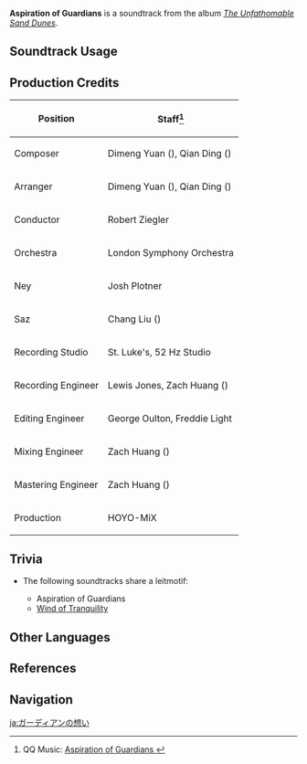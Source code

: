 {{Soundtrack Infobox
|image          = The Unfathomable Sand Dunes.png
|album          = The Unfathomable Sand Dunes
|disc           = 2
|number         = 53
|featured       =
|featured2      =
|featured3      =
|featured_disc  =
|featured_disc2 =
|featured_disc3 =
|youtube_id     = GyYp6UWEbuY
|spotify_id     = 5zqIDMmfyWe8B3PAUh7Cui
|previous       = Lingering Vipers
|next           = Wind of Tranquility
}}
'''Aspiration of Guardians''' is a soundtrack from the album ''[[The Unfathomable Sand Dunes]]''.

==Soundtrack Usage==
{{Soundtrack Usage
|quest    = 
|location = Aaru Village//day
|domain   = 
}}

==Production Credits==
{| class="wikitable"
! Position
! Staff<ref>QQ Music: [https://y.qq.com/n/ryqq/songDetail/003BTlm04Gzq2P Aspiration of Guardians {{zh|守护者的思眷}}]</ref>
|-
! Composer
| Dimeng Yuan ({{zh|苑迪萌}}), Qian Ding ({{zh|丁谦}})
|-
! Arranger
| Dimeng Yuan ({{zh|苑迪萌}}), Qian Ding ({{zh|丁谦}})
|-
! Conductor
| Robert Ziegler
|-
! Orchestra
| London Symphony Orchestra
|-
! Ney
| Josh Plotner
|-
! Saz
| Chang Liu ({{zh|刘耳朵}})
|-
! Recording Studio
| St. Luke's, 52&nbsp;Hz Studio
|-
! Recording Engineer
| Lewis Jones, Zach Huang ({{zh|黄巍}})
|-
! Editing Engineer
| George Oulton, Freddie Light
|-
! Mixing Engineer
| Zach Huang ({{zh|黄巍}})
|-
! Mastering Engineer
| Zach Huang ({{zh|黄巍}})
|-
! Production
| HOYO-MiX
|}
<!--
==Gallery==
<gallery>
</gallery>
-->

==Trivia==
* <section begin="AaruLeitmotif1" />The following soundtracks share a leitmotif:
** Aspiration of Guardians
** [[Wind of Tranquility]] <section end="AaruLeitmotif1" />

==Other Languages==
{{Other Languages
|en      = Aspiration of Guardians
|zhs     = 守护者的思眷
|zhs_rm  = Shǒuhùzhě de Sī Juàn
|zht     = 守護者的思眷
|zht_rm  = Shǒuhùzhě de Sī Juàn
|zh_tl   = Longing of Guardians
|ja      = ガーディアンの想い
|ja_rm   = Gaadian no Omoi
|ja_tl   = 
}}

==References==
{{Reflist}}

==Navigation==
{{Soundtrack Navbox|The Unfathomable Sand Dunes}}

[[ja:ガーディアンの想い]]